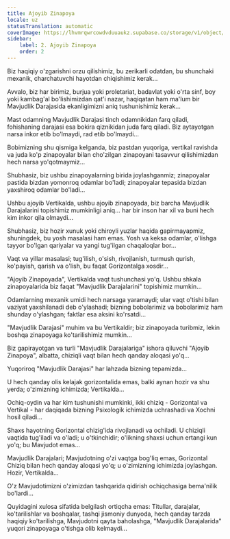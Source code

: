 ```yaml
---
title: Ajoyib Zinapoya
locale: uz
statusTranslation: automatic
coverImage: https://lhvmrqwrcowdvduuaukz.supabase.co/storage/v1/object/public/strapi-uploads/small_cover-tratado-de-psicologia-revolucionaria.webp-5e15e1cec4e0ebebcde5d7fc7565d8fd.webp
sidebar:
    label: 2. Ajoyib Zinapoya
    order: 2
---
```

Biz haqiqiy o'zgarishni orzu qilishimiz, bu zerikarli odatdan, bu shunchaki mexanik, charchatuvchi hayotdan chiqishimiz kerak...

Avvalo, biz har birimiz, burjua yoki proletariat, badavlat yoki o'rta sinf, boy yoki kambag'al bo'lishimizdan qat'i nazar, haqiqatan ham ma'lum bir Mavjudlik Darajasida ekanligimizni aniq tushunishimiz kerak...

Mast odamning Mavjudlik Darajasi tinch odamnikidan farq qiladi, fohishaning darajasi esa bokira qiznikidan juda farq qiladi. Biz aytayotgan narsa inkor etib bo'lmaydi, rad etib bo'lmaydi...

Bobimizning shu qismiga kelganda, biz pastdan yuqoriga, vertikal ravishda va juda ko'p zinapoyalar bilan cho'zilgan zinapoyani tasavvur qilishimizdan hech narsa yo'qotmaymiz...

Shubhasiz, biz ushbu zinapoyalarning birida joylashganmiz; zinapoyalar pastida bizdan yomonroq odamlar bo'ladi; zinapoyalar tepasida bizdan yaxshiroq odamlar bo'ladi...

Ushbu ajoyib Vertikalda, ushbu ajoyib zinapoyada, biz barcha Mavjudlik Darajalarini topishimiz mumkinligi aniq... har bir inson har xil va buni hech kim inkor qila olmaydi...

Shubhasiz, biz hozir xunuk yoki chiroyli yuzlar haqida gapirmayapmiz, shuningdek, bu yosh masalasi ham emas. Yosh va keksa odamlar, o'lishga tayyor bo'lgan qariyalar va yangi tug'ilgan chaqaloqlar bor...

Vaqt va yillar masalasi; tug'ilish, o'sish, rivojlanish, turmush qurish, ko'payish, qarish va o'lish, bu faqat Gorizontalga xosdir...

"Ajoyib Zinapoyada", Vertikalda vaqt tushunchasi yo'q. Ushbu shkala zinapoyalarida biz faqat "Mavjudlik Darajalarini" topishimiz mumkin...

Odamlarning mexanik umidi hech narsaga yaramaydi; ular vaqt o'tishi bilan vaziyat yaxshilanadi deb o'ylashadi; bizning bobolarimiz va bobolarimiz ham shunday o'ylashgan; faktlar esa aksini ko'rsatdi...

"Mavjudlik Darajasi" muhim va bu Vertikaldir; biz zinapoyada turibmiz, lekin boshqa zinapoyaga ko'tarilishimiz mumkin...

Biz gapirayotgan va turli "Mavjudlik Darajalariga" ishora qiluvchi "Ajoyib Zinapoya", albatta, chiziqli vaqt bilan hech qanday aloqasi yo'q...

Yuqoriroq "Mavjudlik Darajasi" har lahzada bizning tepamizda...

U hech qanday olis kelajak gorizontalida emas, balki aynan hozir va shu yerda; o'zimizning ichimizda; Vertikalda...

Ochiq-oydin va har kim tushunishi mumkinki, ikki chiziq - Gorizontal va Vertikal - har daqiqada bizning Psixologik ichimizda uchrashadi va Xochni hosil qiladi...

Shaxs hayotning Gorizontal chizig'ida rivojlanadi va ochiladi. U chiziqli vaqtida tug'iladi va o'ladi; u o'tkinchidir; o'likning shaxsi uchun ertangi kun yo'q; bu Mavjudot emas...

Mavjudlik Darajalari; Mavjudotning o'zi vaqtga bog'liq emas, Gorizontal Chiziq bilan hech qanday aloqasi yo'q; u o'zimizning ichimizda joylashgan. Hozir, Vertikalda...

O'z Mavjudotimizni o'zimizdan tashqarida qidirish ochiqchasiga bema'nilik bo'lardi...

Quyidagini xulosa sifatida belgilash ortiqcha emas: Titullar, darajalar, ko'tarilishlar va boshqalar, tashqi jismoniy dunyoda, hech qanday tarzda haqiqiy ko'tarilishga, Mavjudotni qayta baholashga, "Mavjudlik Darajalarida" yuqori zinapoyaga o'tishga olib kelmaydi...

